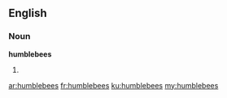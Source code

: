 ==English==

===Noun===
'''humblebees'''

# {{plural of|humblebee}}

[[ar:humblebees]]
[[fr:humblebees]]
[[ku:humblebees]]
[[my:humblebees]]